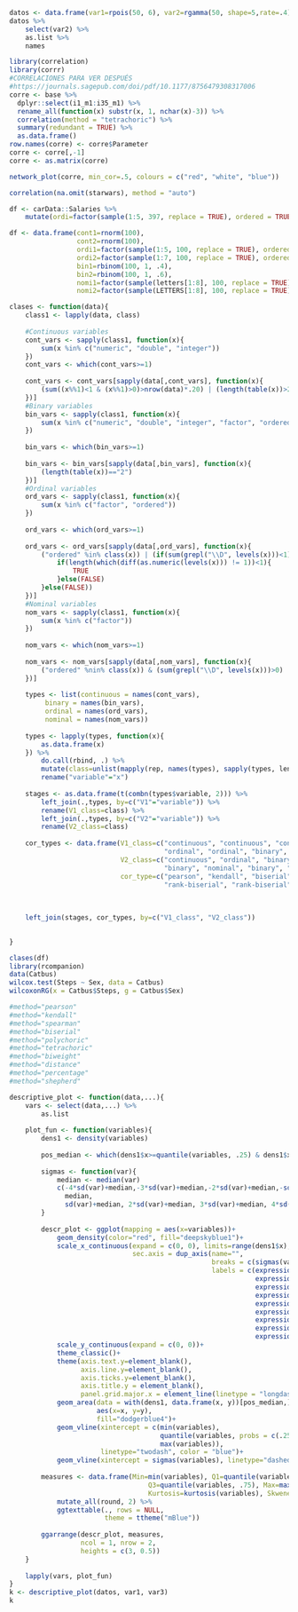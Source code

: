 ```r
datos <- data.frame(var1=rpois(50, 6), var2=rgamma(50, shape=5,rate=.4), var3=rnorm(50, 10))
datos %>% 
    select(var2) %>% 
    as.list %>% 
    names
```

```r
library(correlation)
library(corrr)
#CORRELACIONES PARA VER DESPUÉS
#https://journals.sagepub.com/doi/pdf/10.1177/8756479308317006
corre <- base %>% 
  dplyr::select(i1_m1:i35_m1) %>% 
  rename_all(function(x) substr(x, 1, nchar(x)-3)) %>% 
  correlation(method = "tetrachoric") %>% 
  summary(redundant = TRUE) %>%
  as.data.frame()
row.names(corre) <- corre$Parameter
corre <- corre[,-1]
corre <- as.matrix(corre)

network_plot(corre, min_cor=.5, colours = c("red", "white", "blue"))

correlation(na.omit(starwars), method = "auto")

df <- carData::Salaries %>% 
    mutate(ordi=factor(sample(1:5, 397, replace = TRUE), ordered = TRUE))

df <- data.frame(cont1=rnorm(100), 
                 cont2=rnorm(100),
                 ordi1=factor(sample(1:5, 100, replace = TRUE), ordered = TRUE),
                 ordi2=factor(sample(1:7, 100, replace = TRUE), ordered = TRUE),
                 bin1=rbinom(100, 1, .4),
                 bin2=rbinom(100, 1, .6),
                 nomi1=factor(sample(letters[1:8], 100, replace = TRUE)),
                 nomi2=factor(sample(LETTERS[1:8], 100, replace = TRUE)))


```

```r
clases <- function(data){
    class1 <- lapply(data, class)
    
    #Continuous variables
    cont_vars <- sapply(class1, function(x){
        sum(x %in% c("numeric", "double", "integer"))
    })
    cont_vars <- which(cont_vars>=1)
    
    cont_vars <- cont_vars[sapply(data[,cont_vars], function(x){
        (sum((x%%1)<1 & (x%%1)>0)>nrow(data)*.20) | (length(table(x))>2)
    })]
    #Binary variables
    bin_vars <- sapply(class1, function(x){
        sum(x %in% c("numeric", "double", "integer", "factor", "ordered"))
    })    
    
    bin_vars <- which(bin_vars>=1)
    
    bin_vars <- bin_vars[sapply(data[,bin_vars], function(x){
        (length(table(x))=="2")
    })]
    #Ordinal variables
    ord_vars <- sapply(class1, function(x){
        sum(x %in% c("factor", "ordered"))
    })
    
    ord_vars <- which(ord_vars>=1)
    
    ord_vars <- ord_vars[sapply(data[,ord_vars], function(x){
        ("ordered" %in% class(x)) | (if(sum(grepl("\\D", levels(x)))<1){
            if(length(which(diff(as.numeric(levels(x))) != 1))<1){
                TRUE
            }else(FALSE)
        }else(FALSE))
    })]
    #Nominal variables
    nom_vars <- sapply(class1, function(x){
        sum(x %in% c("factor"))
    })
    
    nom_vars <- which(nom_vars>=1)
    
    nom_vars <- nom_vars[sapply(data[,nom_vars], function(x){
        ("ordered" %nin% class(x)) & (sum(grepl("\\D", levels(x)))>0)
    })]
    
    types <- list(continuous = names(cont_vars), 
         binary = names(bin_vars),
         ordinal = names(ord_vars),
         nominal = names(nom_vars))
    
    types <- lapply(types, function(x){
        as.data.frame(x)
    }) %>% 
        do.call(rbind, .) %>% 
        mutate(class=unlist(mapply(rep, names(types), sapply(types, length), SIMPLIFY = FALSE))) %>% 
        rename("variable"="x")
    
    stages <- as.data.frame(t(combn(types$variable, 2))) %>% 
        left_join(.,types, by=c("V1"="variable")) %>% 
        rename(V1_class=class) %>% 
        left_join(.,types, by=c("V2"="variable")) %>% 
        rename(V2_class=class)
    
    cor_types <- data.frame(V1_class=c("continuous", "continuous", "continuous", "continuous", "ordinal", 
                                       "ordinal", "ordinal", "binary", "binary", "nominal"),
                            V2_class=c("continuous", "ordinal", "binary", "nominal", "ordinal",
                                       "binary", "nominal", "binary", "nominal", "nominal"),
                            cor_type=c("pearson", "kendall", "biserial", "biserial", "polychoric",
                                       "rank-biserial", "rank-biserial", "tetrachoric", "kruskal", "kruskal"))
    
   
    
    left_join(stages, cor_types, by=c("V1_class", "V2_class"))
    

}

clases(df)
library(rcompanion)
data(Catbus)
wilcox.test(Steps ~ Sex, data = Catbus)
wilcoxonRG(x = Catbus$Steps, g = Catbus$Sex)
```


```r
#method="pearson"
#method="kendall"
#method="spearman"
#method="biserial"
#method="polychoric"
#method="tetrachoric"
#method="biweight"
#method="distance"
#method="percentage"
#method="shepherd"

```


```r
descriptive_plot <- function(data,...){
    vars <- select(data,...) %>% 
        as.list
    
    plot_fun <- function(variables){
        dens1 <- density(variables)
        
        pos_median <- which(dens1$x>=quantile(variables, .25) & dens1$x <= quantile(variables, .75))
        
        sigmas <- function(var){
            median <- median(var)
            c(-4*sd(var)+median,-3*sd(var)+median,-2*sd(var)+median,-sd(var)+median, 
              median, 
              sd(var)+median, 2*sd(var)+median, 3*sd(var)+median, 4*sd(var)+median)
        }
        
        descr_plot <- ggplot(mapping = aes(x=variables))+
            geom_density(color="red", fill="deepskyblue1")+
            scale_x_continuous(expand = c(0, 0), limits=range(dens1$x), 
                               sec.axis = dup_axis(name="",
                                                   breaks = c(sigmas(variables)),
                                                   labels = c(expression(paste(-4, sigma)),
                                                              expression(paste(-3, sigma)),
                                                              expression(paste(-2, sigma)),
                                                              expression(paste(-1, sigma)),
                                                              expression(paste(0, sigma)),
                                                              expression(paste(1, sigma)),
                                                              expression(paste(2, sigma)),
                                                              expression(paste(3, sigma)),
                                                              expression(paste(4, sigma)))))+
            scale_y_continuous(expand = c(0, 0))+
            theme_classic()+
            theme(axis.text.y=element_blank(),
                  axis.line.y=element_blank(),
                  axis.ticks.y=element_blank(),
                  axis.title.y = element_blank(),
                  panel.grid.major.x = element_line(linetype = "longdash", color = "black"))+
            geom_area(data = with(dens1, data.frame(x, y))[pos_median,],
                      aes(x=x, y=y),
                      fill="dodgerblue4")+
            geom_vline(xintercept = c(min(variables), 
                                      quantile(variables, probs = c(.25,.75)), 
                                      max(variables)), 
                       linetype="twodash", color = "blue")+
            geom_vline(xintercept = sigmas(variables), linetype="dashed", color="darkorange2")+labs(x="")
        
        measures <- data.frame(Min=min(variables), Q1=quantile(variables, .25), Median=quantile(variables, .5),
                                   Q3=quantile(variables, .75), Max=max(variables), SD=sd(variables),
                                   Kurtosis=kurtosis(variables), Skweness=skewness(variables)) %>% 
            mutate_all(round, 2) %>% 
            ggtexttable(., rows = NULL, 
                        theme = ttheme("mBlue"))
        
        ggarrange(descr_plot, measures,
                  ncol = 1, nrow = 2,
                  heights = c(3, 0.5))
    }
    
    lapply(vars, plot_fun)
}
k <- descriptive_plot(datos, var1, var3) 
k
```



